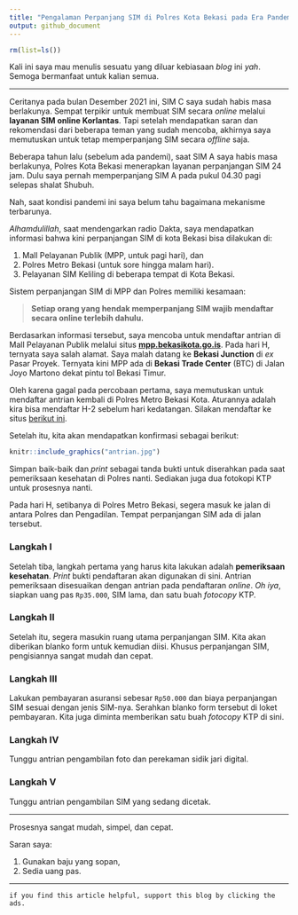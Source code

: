 ```yaml
---
title: "Pengalaman Perpanjang SIM di Polres Kota Bekasi pada Era Pandemi"
output: github_document
---
```


```r
rm(list=ls())
```

Kali ini saya mau menulis sesuatu yang diluar kebiasaan _blog_ ini _yah_. Semoga bermanfaat untuk kalian semua.

---

Ceritanya pada bulan Desember 2021 ini, SIM C saya sudah habis masa berlakunya. Sempat terpikir untuk membuat SIM secara _online_ melalui __layanan SIM online Korlantas__. Tapi setelah mendapatkan saran dan rekomendasi dari beberapa teman yang sudah mencoba, akhirnya saya memutuskan untuk tetap memperpanjang SIM secara _offline_ saja.

Beberapa tahun lalu (sebelum ada pandemi), saat SIM A saya habis masa berlakunya, Polres Kota Bekasi menerapkan layanan perpanjangan SIM 24 jam. Dulu saya pernah memperpanjang SIM A pada pukul 04.30 pagi selepas shalat Shubuh.

Nah, saat kondisi pandemi ini saya belum tahu bagaimana mekanisme terbarunya.

_Alhamdulillah_, saat mendengarkan radio Dakta, saya mendapatkan informasi bahwa kini perpanjangan SIM di kota Bekasi bisa dilakukan di:

1. Mall Pelayanan Publik (MPP, untuk pagi hari), dan
1. Polres Metro Bekasi (untuk sore hingga malam hari).
1. Pelayanan SIM Keliling di beberapa tempat di Kota Bekasi.

Sistem perpanjangan SIM di MPP dan Polres memiliki kesamaan:

> __Setiap orang yang hendak memperpanjang SIM wajib mendaftar secara online terlebih dahulu.__

Berdasarkan informasi tersebut, saya mencoba untuk mendaftar antrian di Mall Pelayanan Publik melalui situs [__mpp.bekasikota.go.is__](http://mpp.bekasikota.go.id). Pada hari H, ternyata saya salah alamat. Saya malah datang ke __Bekasi Junction__ di _ex_ Pasar Proyek. Ternyata kini MPP ada di __Bekasi Trade Center__ (BTC) di Jalan Joyo Martono dekat pintu tol Bekasi Timur.

Oleh karena gagal pada percobaan pertama, saya memutuskan untuk mendaftar antrian kembali di Polres Metro Bekasi Kota. Aturannya adalah kira bisa mendaftar H-2 sebelum hari kedatangan. Silakan mendaftar ke situs [berikut ini](https://antrian.polrestrobekasikota.com).

Setelah itu, kita akan mendapatkan konfirmasi sebagai berikut:

```r
knitr::include_graphics("antrian.jpg")
```

Simpan baik-baik dan _print_ sebagai tanda bukti untuk diserahkan pada saat pemeriksaan kesehatan di Polres nanti. Sediakan juga dua fotokopi KTP untuk prosesnya nanti.

Pada hari H, setibanya di Polres Metro Bekasi, segera masuk ke jalan di antara Polres dan Pengadilan. Tempat perpanjangan SIM ada di jalan tersebut.

### __Langkah I__

Setelah tiba, langkah pertama yang harus kita lakukan adalah __pemeriksaan kesehatan__. _Print_ bukti pendaftaran akan digunakan di sini. Antrian pemeriksaan disesuaikan dengan antrian pada pendaftaran _online_. _Oh iya_, siapkan uang pas `Rp35.000`, SIM lama, dan satu buah _fotocopy_ KTP.

### __Langkah II__

Setelah itu, segera masukin ruang utama perpanjangan SIM. Kita akan diberikan blanko form untuk kemudian diisi. Khusus perpanjangan SIM, pengisiannya sangat mudah dan cepat.

### __Langkah III__

Lakukan pembayaran asuransi sebesar `Rp50.000` dan biaya perpanjangan SIM sesuai dengan jenis SIM-nya. Serahkan blanko form tersebut di loket pembayaran. Kita juga diminta memberikan satu buah _fotocopy_ KTP di sini.

### __Langkah IV__

Tunggu antrian pengambilan foto dan perekaman sidik jari digital.

### __Langkah V__

Tunggu antrian pengambilan SIM yang sedang dicetak.

---

Prosesnya sangat mudah, simpel, dan cepat. 

Saran saya:

1. Gunakan baju yang sopan,
1. Sedia uang pas.

---

`if you find this article helpful, support this blog by clicking the ads.`
